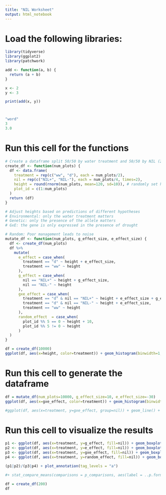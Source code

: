 ```yaml
---
title: "NIL Worksheet"
output: html_notebook
---
```


# Load the following libraries:
```r
library(tidyverse)
library(ggplot2)
library(patchwork)
```

```r
add <- function(a, b) {
  return (a + b)
}

x <- 2
y <- 3

print(add(x, y))



"word"
3
3.0

```


# Run this cell for the functions
```r
# Create a dataframe split 50/50 by water treatment and 50/50 by NIL (25% of each combination)
create_df <- function(num_plots) {
  df <- data.frame(
    treatment = rep(c("ww", "d"), each = num_plots/2),
    nil = rep(c("NIL+", "NIL-"), each = num_plots/4, times=2),
    height = round(rnorm(num_plots, mean=120, sd=10)), # randomly set heights with normal distribution
    plot_id = c(1:num_plots)
  )
  return (df)
}

# Adjust heights based on predictions of different hypotheses
# Environmental: only the water treatment matters
# Genetic: only the presence of the allele matters
# GxE: the gene is only expressed in the presence of drought

# Random: Poor management leads to noise
mutate_df <- function(num_plots, g_effect_size, e_effect_size) {
  df <- create_df(num_plots)
  df %>%
    mutate(
      e_effect = case_when(
        treatment == "d" ~ height + e_effect_size,
        treatment == "ww" ~ height
      ),
      g_effect = case_when(
        nil == "NIL+" ~ height + g_effect_size,
        nil == "NIL-" ~ height
      ),
      gxe_effect = case_when(
        treatment == "d" & nil == "NIL+" ~ height + e_effect_size + g_effect_size,
        treatment == "d" & nil == "NIL-" ~ height + e_effect_size,
        treatment == "ww" ~ height
      ),
      random_effect  = case_when(
        plot_id %% 5 == 0 ~ height + 10,
        plot_id %% 5 != 0 ~ height
      )
  )
}
```

```r
df = create_df(10000)
ggplot(df, aes(x=height, color=treatment)) + geom_histogram(binwidth=1, position="identity")
```


# Run this cell to generate the dataframe
```r
df = mutate_df(num_plots=10000, g_effect_size=10, e_effect_size=-30)
ggplot(df, aes(x=gxe_effect, color=treatment)) + geom_histogram(binwidth=1, position="identity")

#ggplot(df, aes(x=treatment, y=gxe_effect, group=nil)) + geom_line() +  stat_summary(geom = "line", fun = mean)


```

# Run this cell to visualize the results
```r
p1 <- ggplot(df, aes(x=treatment, y=g_effect, fill=nil)) + geom_boxplot() + labs(title="Genetic Effect Only", x="Treatment Group", y = "Plant Height (cm)")
p2 <- ggplot(df, aes(x=treatment, y=e_effect, fill=nil)) + geom_boxplot() + labs(title="Environmental Effect Only", x="Treatment Group", y = "Plant Height (cm)")
p3 <- ggplot(df, aes(x=treatment, y=gxe_effect, fill=nil)) + geom_boxplot() + labs(title="GxE Effect", x="Treatment Group", y = "Plant Height (cm)")
p4 <- ggplot(df, aes(x=treatment, y=random_effect, fill=nil)) + geom_boxplot() + labs(title="Random Effects", x="Treatment Group", y = "Plant Height (cm)")

(p1|p2)/(p3|p4) + plot_annotation(tag_levels = "a")

#+ stat_compare_means(comparisons = p_comparisons, aes(label = ..p.format..))
```

```r

df = create_df(200)
df
```
